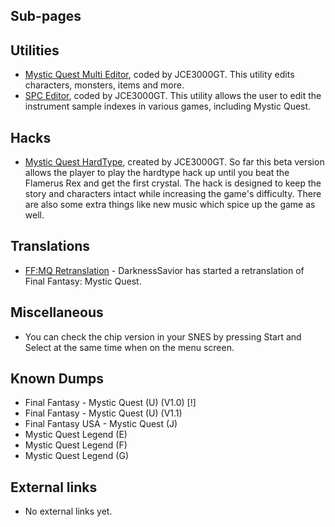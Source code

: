 {{Bob
| bobscreen= Final_Fantasy_Mystic_Quest_Title_(animated).gif
| aka= Final Fantasy USA Mystic Quest (JP), Mystic Quest Legend (EU)
| developer= Square
| publishers= {{publisher|Squaresoft}} (US), {{publisher|Square}} (JP), {{publisher|Nintendo}} (EU)
| system= SNES
| usa= {{date|1992|October|5}}
| japan= {{date|1993|September|10|nocat=true}}
| europe= {{date|1993|nocat=true}}
| tcrf=Final Fantasy: Mystic Quest
}}
{{SNES
|title = Final Fantasy Mystic Quest
|image = [[File:Final_Fantasy_Mystic_Quest_Title_(animated).gif|center]]
|name = FF MYSTIC QUEST
|company = Square
|header = None
|bank = LoROM
|interleaved = No
|sram = 8 KiB
|type = Normal + Batt
|rom = 512 KiB
|country = USA
|video = NTSC
|romspeed = 200ns (SlowROM)
|revision = 1.0
|checksum = Good 0x4CDE
|crc32 = 6B19A2C6
|game = Final Fantasy Mystic Quest
}}

==Sub-pages==
{{namespaces}}
{{subpage|SRAM map}}

==Utilities==
* [https://www.romhacking.net/utilities/369/ Mystic Quest Multi Editor], coded by JCE3000GT. This utility edits characters, monsters, items and more.
* [http://www.jce3000gt.com/spc_editor.php SPC Editor], coded by JCE3000GT. This utility allows the user to edit the instrument sample indexes in various games, including Mystic Quest.

==Hacks==
* [http://www.jce3000gt.com/mqht.php Mystic Quest HardType], created by JCE3000GT. So far this beta version allows the player to play the hardtype hack up until you beat the Flamerus Rex and get the first crystal. The hack is designed to keep the story and characters intact while increasing the game's difficulty. There are also some extra things like new music which spice up the game as well.

==Translations==
* [http://www.romhacking.net/trans/1172/ FF:MQ Retranslation] - DarknessSavior has started a retranslation of Final Fantasy: Mystic Quest.

==Miscellaneous==
* You can check the chip version in your SNES by pressing Start and Select at the same time when on the menu screen.

==Known Dumps==
* Final Fantasy - Mystic Quest (U) (V1.0) [!]
* Final Fantasy - Mystic Quest (U) (V1.1)
* Final Fantasy USA - Mystic Quest (J)
* Mystic Quest Legend (E)
* Mystic Quest Legend (F)
* Mystic Quest Legend (G)

==External links==
* No external links yet.

{{Final Fantasy series}}
